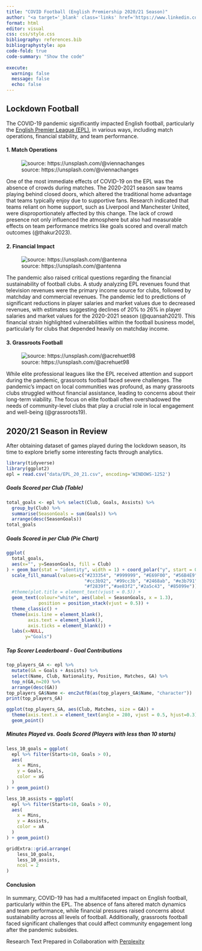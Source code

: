 ```yaml
---
title: "COVID Football (English Premiership 2020/21 Season)"
author: "<a target='_blank' class='links' href='https://www.linkedin.com/in/ebenagbozo/'>Ebenezer Agbozo</a>"
format: html
editor: visual
css: css/style.css
bibliography: references.bib
bibliographystyle: apa
code-fold: true
code-summary: "Show the code"
    
execute: 
  warning: false
  message: false
  echo: false
---
```


## Lockdown Football

The COVID-19 pandemic significantly impacted English football, particularly the [English Premier League (EPL)](https://www.premierleague.com/), in various ways, including match operations, financial stability, and team performance.

#### 1. Match Operations

![source: https://unsplash.com/\@viennachanges](images/vienna-reyes-Zs_o1IjVPt4-unsplash.jpg){fig-alt="empty stadium - source: unsplash" fig-align="center"}

One of the most immediate effects of COVID-19 on the EPL was the absence of crowds during matches. The 2020-2021 season saw teams playing behind closed doors, which altered the traditional home advantage that teams typically enjoy due to supportive fans. Research indicated that teams reliant on home support, such as Liverpool and Manchester United, were disproportionately affected by this change. The lack of crowd presence not only influenced the atmosphere but also had measurable effects on team performance metrics like goals scored and overall match outcomes (@thakur2023).

#### 2. **Financial Impact**

![source: https://unsplash.com/\@antenna](images/antenna-cw-cj_nFa14-unsplash.jpg){fig-align="center"}

The pandemic also raised critical questions regarding the financial sustainability of football clubs. A study analyzing EPL revenues found that television revenues were the primary income source for clubs, followed by matchday and commercial revenues. The pandemic led to predictions of significant reductions in player salaries and market values due to decreased revenues, with estimates suggesting declines of 20% to 26% in player salaries and market values for the 2020-2021 season (@quansah2021). This financial strain highlighted vulnerabilities within the football business model, particularly for clubs that depended heavily on matchday income.

#### 3. **Grassroots Football**

![source: https://unsplash.com/\@acrehuet98](images/adria-crehuet-cano-LIhB1_mAGhY-unsplash.jpg){fig-align="center"}

While elite professional leagues like the EPL received attention and support during the pandemic, grassroots football faced severe challenges. The pandemic's impact on local communities was profound, as many grassroots clubs struggled without financial assistance, leading to concerns about their long-term viability. The focus on elite football often overshadowed the needs of community-level clubs that play a crucial role in local engagement and well-being (@grassroots19).

## 2020/21 Season in Review

After obtaining dataset of games played during the lockdown season, its time to explore briefly some interesting facts through analytics.

```r
library(tidyverse)
library(ggplot2)
epl = read.csv("data/EPL_20_21.csv", encoding='WINDOWS-1252')
```

##### Goals Scored per Club (Table)

```r
total_goals <- epl %>% select(Club, Goals, Assists) %>%
  group_by(Club) %>%
  summarise(SeasonGoals = sum(Goals)) %>%
  arrange(desc(SeasonGoals))
total_goals
```

##### Goals Scored in per Club (Pie Chart)

```r
ggplot(
  total_goals,
  aes(x="", y=SeasonGoals, fill = Club)
) + geom_bar(stat = "identity", width = 1) + coord_polar("y", start = 0) + 
  scale_fill_manual(values=c("#233354", "#999999", "#E69F00", "#56B4E9", "#fc0341","#18d644","#d1cea7","#c3371a",
                             "#cc3b92", "#99cc3b", "#2468ab", "#e3b791", "#d83ae0","#3ae0bc","#851f1c","#e6e215",
                             "#f2839f","#ae83f2","#2a5c43", "#85099e"))+
  #theme(plot.title = element_text(vjust = 0.5)) +
  geom_text(colour="white", aes(label = SeasonGoals, x = 1.3),
            position = position_stack(vjust = 0.5)) +
  theme_classic() + 
  theme(axis.line = element_blank(),
        axis.text = element_blank(),
        axis.ticks = element_blank()) +
  labs(x=NULL,
       y="Goals")
```

##### Top Scorer Leaderboard - Goal Contributions

```r
top_players_GA <- epl %>%
  mutate(GA = Goals + Assists) %>%
  select(Name, Club, Nationality, Position, Matches, GA) %>%
  top_n(GA,n=20) %>%
  arrange(desc(GA))
top_players_GA$Name <- enc2utf8(as(top_players_GA$Name, "character"))
print(top_players_GA)
```

```r
ggplot(top_players_GA, aes(Club, Matches, size = GA)) +
  theme(axis.text.x = element_text(angle = 280, vjust = 0.5, hjust=0.3)) +
  geom_point()
```

##### Minutes Played vs. Goals Scored (Players with less than 10 starts)

```r
less_10_goals = ggplot(
  epl %>% filter(Starts<10, Goals > 0),
  aes(
    x = Mins,
    y = Goals,
    color = xG
  )
) + geom_point()

less_10_assists = ggplot(
  epl %>% filter(Starts<10, Goals > 0),
  aes(
    x = Mins,
    y = Assists,
    color = xA
  )
) + geom_point()

gridExtra::grid.arrange(
    less_10_goals,
    less_10_assists,
    ncol = 2
)
```

#### Conclusion

In summary, COVID-19 has had a multifaceted impact on English football, particularly within the EPL. The absence of fans altered match dynamics and team performance, while financial pressures raised concerns about sustainability across all levels of football. Additionally, grassroots football faced significant challenges that could affect community engagement long after the pandemic subsides.

<p class="left-txt">

Research Text Prepared in Collaboration with <a href='https://www.perplexity.ai/' target='_blank'>Perplexity</a>

</p>
